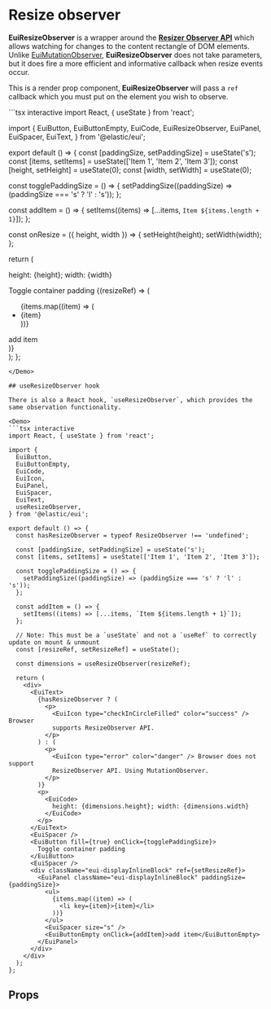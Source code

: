# Resize observer

**EuiResizeObserver** is a wrapper around the <a href="https://developer.mozilla.org/en-US/docs/Web/API/ResizeObserver" target="_blank" rel="noopener noreferrer">**Resizer Observer API**</a> which allows watching for changes to the content rectangle of DOM elements. Unlike [EuiMutationObserver](./mutation-observer.mdx), **EuiResizeObserver** does not take parameters, but it does fire a more efficient and informative callback when resize events occur.

This is a render prop component, **EuiResizeObserver** will pass a `ref` callback which you must put on the element you wish to observe.

<Demo>
```tsx interactive
import React, { useState } from 'react';

import {
  EuiButton,
  EuiButtonEmpty,
  EuiCode,
  EuiResizeObserver,
  EuiPanel,
  EuiSpacer,
  EuiText,
} from '@elastic/eui';

export default () => {
  const [paddingSize, setPaddingSize] = useState('s');
  const [items, setItems] = useState(['Item 1', 'Item 2', 'Item 3']);
  const [height, setHeight] = useState(0);
  const [width, setWidth] = useState(0);

  const togglePaddingSize = () => {
    setPaddingSize((paddingSize) => (paddingSize === 's' ? 'l' : 's'));
  };

  const addItem = () => {
    setItems((items) => [...items, `Item ${items.length + 1}`]);
  };

  const onResize = ({ height, width }) => {
    setHeight(height);
    setWidth(width);
  };

  return (
    <div>
      <EuiText>
        <p>
          <EuiCode>
            height: {height}; width: {width}
          </EuiCode>
        </p>
      </EuiText>
      <EuiSpacer />
      <EuiButton fill={true} onClick={togglePaddingSize}>
        Toggle container padding
      </EuiButton>
      <EuiSpacer />
      <EuiResizeObserver onResize={onResize}>
        {(resizeRef) => (
          <div className="eui-displayInlineBlock" ref={resizeRef}>
            <EuiPanel
              className="eui-displayInlineBlock"
              paddingSize={paddingSize}
            >
              <ul>
                {items.map((item) => (
                  <li key={item}>{item}</li>
                ))}
              </ul>
              <EuiSpacer size="s" />
              <EuiButtonEmpty onClick={addItem}>add item</EuiButtonEmpty>
            </EuiPanel>
          </div>
        )}
      </EuiResizeObserver>
    </div>
  );
};
```
</Demo>

## useResizeObserver hook

There is also a React hook, `useResizeObserver`, which provides the same observation functionality.

<Demo>
```tsx interactive
import React, { useState } from 'react';

import {
  EuiButton,
  EuiButtonEmpty,
  EuiCode,
  EuiIcon,
  EuiPanel,
  EuiSpacer,
  EuiText,
  useResizeObserver,
} from '@elastic/eui';

export default () => {
  const hasResizeObserver = typeof ResizeObserver !== 'undefined';

  const [paddingSize, setPaddingSize] = useState('s');
  const [items, setItems] = useState(['Item 1', 'Item 2', 'Item 3']);

  const togglePaddingSize = () => {
    setPaddingSize((paddingSize) => (paddingSize === 's' ? 'l' : 's'));
  };

  const addItem = () => {
    setItems((items) => [...items, `Item ${items.length + 1}`]);
  };

  // Note: This must be a `useState` and not a `useRef` to correctly update on mount & unmount
  const [resizeRef, setResizeRef] = useState();

  const dimensions = useResizeObserver(resizeRef);

  return (
    <div>
      <EuiText>
        {hasResizeObserver ? (
          <p>
            <EuiIcon type="checkInCircleFilled" color="success" /> Browser
            supports ResizeObserver API.
          </p>
        ) : (
          <p>
            <EuiIcon type="error" color="danger" /> Browser does not support
            ResizeObserver API. Using MutationObserver.
          </p>
        )}
        <p>
          <EuiCode>
            height: {dimensions.height}; width: {dimensions.width}
          </EuiCode>
        </p>
      </EuiText>
      <EuiSpacer />
      <EuiButton fill={true} onClick={togglePaddingSize}>
        Toggle container padding
      </EuiButton>
      <EuiSpacer />
      <div className="eui-displayInlineBlock" ref={setResizeRef}>
        <EuiPanel className="eui-displayInlineBlock" paddingSize={paddingSize}>
          <ul>
            {items.map((item) => (
              <li key={item}>{item}</li>
            ))}
          </ul>
          <EuiSpacer size="s" />
          <EuiButtonEmpty onClick={addItem}>add item</EuiButtonEmpty>
        </EuiPanel>
      </div>
    </div>
  );
};
```
</Demo>

## Props


<PropTable definition={docgen.EuiResizeObserver} />
